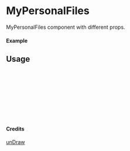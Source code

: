 
<Meta of={MyPersonalFiles} title="unDraw/MyPersonalFiles" />

# MyPersonalFiles

MyPersonalFiles component with different props.

#### Example

<Canvas of={MyPersonalFiles.Primary} />

## Usage

```ts
import { MyPersonalFiles } from "yadl-ui";

const Example = () => {
  return (
      <MyPersonalFiles />
  );
};

export default Example;
```

#### Credits
[unDraw](https://undraw.co/illustrations)
